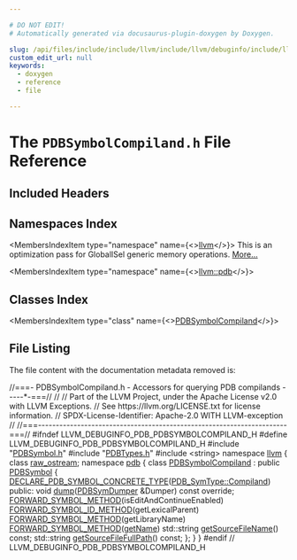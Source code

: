 ```yaml
---

# DO NOT EDIT!
# Automatically generated via docusaurus-plugin-doxygen by Doxygen.

slug: /api/files/include/include/llvm/include/llvm/debuginfo/include/llvm/debuginfo/pdb/pdbsymbolcompiland-h
custom_edit_url: null
keywords:
  - doxygen
  - reference
  - file

---
```





# The `PDBSymbolCompiland.h` File Reference

<DoxygenPage pluginConfig={pluginConfig}>



## Included Headers

<IncludesList>
<IncludesListItem
  filePath="PDBSymbol.h"
  permalink="/docs/api/files/include/include/llvm/include/llvm/debuginfo/include/llvm/debuginfo/pdb/pdbsymbol-h"
  isLocal="true" />
<IncludesListItem
  filePath="PDBTypes.h"
  permalink="/docs/api/files/include/include/llvm/include/llvm/debuginfo/include/llvm/debuginfo/pdb/pdbtypes-h"
  isLocal="true" />
<IncludesListItem
  filePath="string"
  permalink=""
  isLocal="false" />
</IncludesList>

## Namespaces Index

<MembersIndex>

<MembersIndexItem
  type="namespace"
  name={<><a href="/docs/api/namespaces/llvm">llvm</a></>}>
This is an optimization pass for GlobalISel generic memory operations. <a href="/docs/api/namespaces/llvm/#details">More...</a>
</MembersIndexItem>

<MembersIndexItem
  type="namespace"
  name={<><a href="/docs/api/namespaces/llvm/pdb">llvm::pdb</a></>}>
</MembersIndexItem>

</MembersIndex>

## Classes Index

<MembersIndex>

<MembersIndexItem
  type="class"
  name={<><a href="/docs/api/classes/llvm/pdb/pdbsymbolcompiland">PDBSymbolCompiland</a></>}>
</MembersIndexItem>

</MembersIndex>


## File Listing

The file content with the documentation metadata removed is:

<ProgramListing>

<Link id="l00001" /><CodeLine lineNumber="1"><span class="doxyHighlightComment">//===- PDBSymbolCompiland.h - Accessors for querying PDB compilands -----&#42;-===//</span></CodeLine>
<Link id="l00002" /><CodeLine lineNumber="2"><span class="doxyHighlightComment">//</span></CodeLine>
<Link id="l00003" /><CodeLine lineNumber="3"><span class="doxyHighlightComment">// Part of the LLVM Project, under the Apache License v2.0 with LLVM Exceptions.</span></CodeLine>
<Link id="l00004" /><CodeLine lineNumber="4"><span class="doxyHighlightComment">// See https://llvm.org/LICENSE.txt for license information.</span></CodeLine>
<Link id="l00005" /><CodeLine lineNumber="5"><span class="doxyHighlightComment">// SPDX-License-Identifier: Apache-2.0 WITH LLVM-exception</span></CodeLine>
<Link id="l00006" /><CodeLine lineNumber="6"><span class="doxyHighlightComment">//</span></CodeLine>
<Link id="l00007" /><CodeLine lineNumber="7"><span class="doxyHighlightComment">//===----------------------------------------------------------------------===//</span></CodeLine>
<Link id="l00008" /><CodeLine lineNumber="8"><span class="doxyHighlightPreprocessor">#ifndef LLVM&#95;DEBUGINFO&#95;PDB&#95;PDBSYMBOLCOMPILAND&#95;H</span></CodeLine>
<Link id="l00009" /><CodeLine lineNumber="9"><span class="doxyHighlightPreprocessor">#define LLVM&#95;DEBUGINFO&#95;PDB&#95;PDBSYMBOLCOMPILAND&#95;H</span></CodeLine>
<Link id="l00010" /><CodeLine lineNumber="10"></CodeLine>
<Link id="l00011" /><CodeLine lineNumber="11"><span class="doxyHighlightPreprocessor">#include &quot;<a href="/docs/api/files/include/include/llvm/include/llvm/debuginfo/include/llvm/debuginfo/pdb/pdbsymbol-h">PDBSymbol.h</a>&quot;</span></CodeLine>
<Link id="l00012" /><CodeLine lineNumber="12"><span class="doxyHighlightPreprocessor">#include &quot;<a href="/docs/api/files/include/include/llvm/include/llvm/debuginfo/include/llvm/debuginfo/pdb/pdbtypes-h">PDBTypes.h</a>&quot;</span></CodeLine>
<Link id="l00013" /><CodeLine lineNumber="13"><span class="doxyHighlightPreprocessor">#include &lt;string&gt;</span></CodeLine>
<Link id="l00014" /><CodeLine lineNumber="14"></CodeLine>
<Link id="l00015" /><CodeLine lineNumber="15"><span class="doxyHighlightKeyword">namespace </span><span class="doxyHighlight"><a href="/docs/api/namespaces/llvm">llvm</a> &#123;</span></CodeLine>
<Link id="l00016" /><CodeLine lineNumber="16"></CodeLine>
<Link id="l00017" /><CodeLine lineNumber="17"><span class="doxyHighlightKeyword">class </span><span class="doxyHighlight"><a href="/docs/api/classes/llvm/raw-ostream">raw&#95;ostream</a>;</span></CodeLine>
<Link id="l00018" /><CodeLine lineNumber="18"></CodeLine>
<Link id="l00019" /><CodeLine lineNumber="19"><span class="doxyHighlightKeyword">namespace </span><span class="doxyHighlight"><a href="/docs/api/namespaces/llvm/pdb">pdb</a> &#123;</span></CodeLine>
<Link id="l00020" /><CodeLine lineNumber="20"></CodeLine>
<Link id="l00021" /><CodeLine lineNumber="21" lineLink="/docs/api/classes/llvm/pdb/pdbsymbolcompiland"><span class="doxyHighlightKeyword">class </span><span class="doxyHighlight"><a href="/docs/api/classes/llvm/pdb/pdbsymbolcompiland">PDBSymbolCompiland</a> : </span><span class="doxyHighlightKeyword">public</span><span class="doxyHighlight"> <a href="/docs/api/classes/llvm/pdb/pdbsymbol/#acd87e4dd002d06a5bb596ee26acc1e88">PDBSymbol</a> &#123;</span></CodeLine>
<Link id="l00022" /><CodeLine lineNumber="22"><span class="doxyHighlight">  <a href="/docs/api/files/include/include/llvm/include/llvm/debuginfo/include/llvm/debuginfo/pdb/pdbsymbol-h/#a0839b13ee3e884378305dc804d92fbbf">DECLARE&#95;PDB&#95;SYMBOL&#95;CONCRETE&#95;TYPE</a>(<a href="/docs/api/namespaces/llvm/pdb/#a33e853ec74d48b1340d1d4bae772d30ba247232063f777fa3c2371e077db8b61b">PDB&#95;SymType::Compiland</a>)</span></CodeLine>
<Link id="l00023" /><CodeLine lineNumber="23"><span class="doxyHighlightKeyword">public</span><span class="doxyHighlight">:</span></CodeLine>
<Link id="l00024" /><CodeLine lineNumber="24"><span class="doxyHighlight">  </span><span class="doxyHighlightKeywordType">void</span><span class="doxyHighlight"> <a href="/docs/api/classes/llvm/pdb/pdbsymbolcompiland/#ae38008c9a00f5570010cee8f743e0e5e">dump</a>(<a href="/docs/api/classes/llvm/pdb/pdbsymdumper">PDBSymDumper</a> &amp;Dumper) </span><span class="doxyHighlightKeyword">const override</span><span class="doxyHighlight">;</span></CodeLine>
<Link id="l00025" /><CodeLine lineNumber="25"></CodeLine>
<Link id="l00026" /><CodeLine lineNumber="26"><span class="doxyHighlight">  <a href="/docs/api/files/include/include/llvm/include/llvm/debuginfo/include/llvm/debuginfo/pdb/pdbsymbol-h/#ac24c68c8e5ffcface5a3fc495d4aac3a">FORWARD&#95;SYMBOL&#95;METHOD</a>(isEditAndContinueEnabled)</span></CodeLine>
<Link id="l00027" /><CodeLine lineNumber="27"><span class="doxyHighlight">  <a href="/docs/api/files/include/include/llvm/include/llvm/debuginfo/include/llvm/debuginfo/pdb/pdbsymbol-h/#a815fc97befd320170af3accfe7ca9952">FORWARD&#95;SYMBOL&#95;ID&#95;METHOD</a>(getLexicalParent)</span></CodeLine>
<Link id="l00028" /><CodeLine lineNumber="28"><span class="doxyHighlight">  <a href="/docs/api/files/include/include/llvm/include/llvm/debuginfo/include/llvm/debuginfo/pdb/pdbsymbol-h/#ac24c68c8e5ffcface5a3fc495d4aac3a">FORWARD&#95;SYMBOL&#95;METHOD</a>(getLibraryName)</span></CodeLine>
<Link id="l00029" /><CodeLine lineNumber="29"><span class="doxyHighlight">  <a href="/docs/api/files/include/include/llvm/include/llvm/debuginfo/include/llvm/debuginfo/pdb/pdbsymbol-h/#ac24c68c8e5ffcface5a3fc495d4aac3a">FORWARD&#95;SYMBOL&#95;METHOD</a>(<a href="/docs/api/classes/llvm/pdb/pdbsymbol/#ac675e65a63618ec4b879cc79ccd49595">getName</a>)</span></CodeLine>
<Link id="l00030" /><CodeLine lineNumber="30"></CodeLine>
<Link id="l00031" /><CodeLine lineNumber="31"><span class="doxyHighlight">  std::string <a href="/docs/api/classes/llvm/pdb/pdbsymbolcompiland/#a09a8cb81d55088ca26ab8918686e217b">getSourceFileName</a>() </span><span class="doxyHighlightKeyword">const</span><span class="doxyHighlight">;</span></CodeLine>
<Link id="l00032" /><CodeLine lineNumber="32"><span class="doxyHighlight">  std::string <a href="/docs/api/classes/llvm/pdb/pdbsymbolcompiland/#a10cadbc43e6950a1500f1308cb931c2d">getSourceFileFullPath</a>() </span><span class="doxyHighlightKeyword">const</span><span class="doxyHighlight">;</span></CodeLine>
<Link id="l00033" /><CodeLine lineNumber="33"><span class="doxyHighlight">&#125;;</span></CodeLine>
<Link id="l00034" /><CodeLine lineNumber="34"><span class="doxyHighlight">&#125;</span></CodeLine>
<Link id="l00035" /><CodeLine lineNumber="35"><span class="doxyHighlight">&#125;</span></CodeLine>
<Link id="l00036" /><CodeLine lineNumber="36"></CodeLine>
<Link id="l00037" /><CodeLine lineNumber="37"><span class="doxyHighlightPreprocessor">#endif </span><span class="doxyHighlightComment">// LLVM&#95;DEBUGINFO&#95;PDB&#95;PDBSYMBOLCOMPILAND&#95;H</span></CodeLine>

</ProgramListing>


</DoxygenPage>
